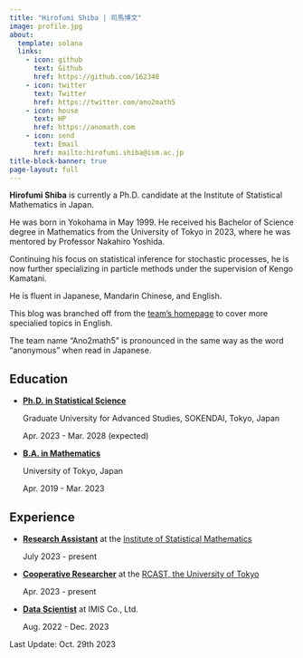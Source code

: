 ```yaml
---
title: "Hirofumi Shiba | 司馬博文"
image: profile.jpg
about:
  template: solana
  links:
    - icon: github
      text: Github
      href: https://github.com/162348
    - icon: twitter
      text: Twitter
      href: https://twitter.com/ano2math5
    - icon: house
      text: HP
      href: https://anomath.com
    - icon: send
      text: Email
      href: mailto:hirofumi.shiba@ism.ac.jp
title-block-banner: true
page-layout: full
---
```


**Hirofumi Shiba** is currently a Ph.D. candidate at the Institute of Statistical Mathematics in Japan. 

He was born in Yokohama in May 1999. He received his Bachelor of Science degree in Mathematics from the University of Tokyo in 2023, where he was mentored by Professor Nakahiro Yoshida.

Continuing his focus on statistical inference for stochastic processes, he is now
further specializing in particle methods under the supervision of Kengo Kamatani.

He is fluent in Japanese, Mandarin Chinese, and English.

This blog was branched off from the [team's homepage](https://anomath.com) to cover more specialied topics in English.

The team name "Ano2math5" is pronounced in the same way as the word "anonymous" when read in Japanese.

## Education

* [**Ph.D. in Statistical Science**]{.underline}
    
    Graduate University for Advanced Studies, SOKENDAI, Tokyo, Japan
    
    Apr. 2023 - Mar. 2028 (expected)

* [**B.A. in Mathematics**]{.underline}
    
    University of Tokyo, Japan
    
    Apr. 2019 - Mar. 2023

## Experience

* [**Research Assistant**]{.underline} at the [Institute of Statistical Mathematics](https://www.ism.ac.jp/index_e.html)
    
    July 2023 - present

* [**Cooperative Researcher**]{.underline} at the [RCAST, the University of Tokyo](https://www.rcast.u-tokyo.ac.jp/en/index.html)
    
    Apr. 2023 - present

* [**Data Scientist**]{.underline} at IMIS Co., Ltd.
  
    Aug. 2022 - Dec. 2023



Last Update: Oct. 29th 2023